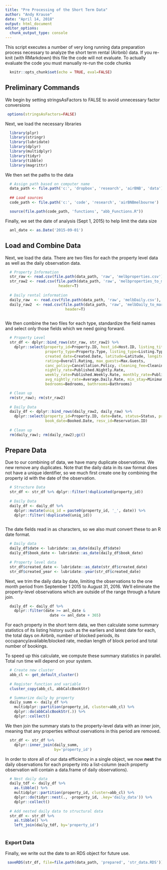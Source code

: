 ```yaml
---
title: "Pre Processing of the Short Term Data"
author: "Andy Krause"
date: "April 14, 2018"
output: html_document
editor_options: 
  chunk_output_type: console
---
```


This script executes a number of very long running data preparation process necessary to analyze the short term rental (Airbnb) data.  If you re-knit (with RMarkdown) this file the code will not evaluate.  To actually evaluate the code you must manually re-run the code chunks

```r
  knitr::opts_chunk$set(echo = TRUE, eval=FALSE)
```

## Preliminary Commands

We begin by setting stringsAsFactors to FALSE to avoid unnecessary factor conversions

```r

 options(stringsAsFactors=FALSE)

```

Next, we load the necessary libraries

```r

  library(plyr)
  library(stringr)
  library(lubridate)
  library(dplyr)
  library(multidplyr)
  library(tidyr)
  library(tibble)
  library(magrittr)

```

We then set the paths to the data

```r

  # Assign path based on computer name
  data_path <- file.path('c:', 'dropbox', 'research', 'airBNB', 'data')
  
  ## Load sources
  code_path <- file.path('c:', 'code', 'research', 'airBNBmelbourne')

  source(file.path(code_path, 'functions', "abb_Functions.R"))

```

Finally, we set the date of analysis (Sept 1, 2015) to help limit the data size

```r

  anl_date <- as.Date('2015-09-01')

```

## Load and Combine Data

Next, we load the data. There are two files for each the property level data as well as the daily observation data.

```r
   
  # Property Information
  str_raw <- read.csv(file.path(data_path, 'raw', 'melbproperties.csv'), header=T)
  str_raw2 <- read.csv(file.path(data_path, 'raw', 'melbproperties_to_mar2017.csv'), 
                        header=T)
  
  # Daily rental information
  daily_raw  <- read.csv(file.path(data_path, 'raw', 'melbDaily.csv'), header=T)
  daily_raw2  <- read.csv(file.path(data_path, 'raw', 'melbDaily_to_mar2017.csv'), 
                           header=T)
  
```

We then combine the two files for each type, standardize the field names and select only those fields which we need going forward.

```r

  # Property Level
  str_df <- dplyr::bind_rows(str_raw, str_raw2) %>%
    dplyr::select(property_id=Property.ID, host_id=Host.ID, listing_title=Listing.Title, 
                  property_type=Property.Type, listing_type=Listing.Type,
                  created_date=Created.Date, latitude=Latitude, longitude=Longitude,
                  rating=Overall.Rating, max_guests=Max.Guests, 
                  canc_policy=Cancellation.Policy, cleaning_fee=Cleaning.Fee, 
                  nightly_rate=Published.Nightly.Rate, 
                  weekly_rate=Published.Weekly.Rate, monthly_rate=Published.Monthly.Rate, 
                  avg_nightly_rate=Average.Daily.Rate, min_stay=Minimum.Stay, 
                  bedrooms=Bedrooms, bathrooms=Bathrooms)

  # Clean up
  rm(str_raw); rm(str_raw2)
  
  # Daily Data
  daily_df <- dplyr::bind_rows(daily_raw2, daily_raw) %>%
    dplyr::select(property_id=Property.ID, date=Date, status=Status, price=Price,
                  book_date=Booked.Date, resv_id=Reservation.ID)
  
  # Clean up
  rm(daily_raw); rm(daily_raw2);gc()

```

## Prepare Data

Due to our combining of data, we have many duplicate observations.  We new remove any duplicates.  Note that the daily data in its raw format does not have a unique identifier, so we much first create one by combining the property id with the date of the observation. 
    
```r

  # Structure Data
  str_df <- str_df %>% dplyr::filter(!duplicated(property_id))  
  
  # Daily Data
  daily_df <- daily_df %>%
    dplyr::mutate(uniq_id = paste0(property_id, '_', date)) %>%
    dplyr::filter(!duplicated(uniq_id))
  
```

The date fields read in as characters, so we also must convert these to an R date format. 

```r

  # Daily data
  daily_df$date <- lubridate::as_date(daily_df$date)
  daily_df$book_date <- lubridate::as_date(daily_df$book_date)
  
  # Property level data
  str_df$created_date <- lubridate::as_date(str_df$created_date)
  str_df$created_year <- lubridate::year(str_df$created_date)

```

Next, we trim the daily data by date, limiting the observations to the one month period from September 1 2015 to August 31, 2016. We'll eliminate the property-level observations which are outside of the range through a future join. 
```r

  daily_df <- daily_df %>%
    dplyr::filter(date >= anl_date &
                    date <= anl_date + 365)

```

For each property in the short term data, we then calculate some summary statistics of its listing history such as the earliers and latest date for each, the total days on Airbnb, number of blocked periods, its occupancy/available/blocked rate, median length of block period and total number of bookings.

To speed up this calculate, we compute these summary statistics in parallel.  Total run time will depend on your system.  

```r

  # Create new cluster
  abb_cl <- get_default_cluster() 
  
  # Register function and variable
  cluster_copy(abb_cl, abbCalcBookStr)

  # Summarize daily by property
  daily_summ <- daily_df %>% 
    multidplyr::partition(property_id, cluster=abb_cl) %>% 
    dplyr::do(abbCalcBookStr(.)) %>% 
    dplyr::collect()

```

We then join the summary stats to the property-level data with an inner join, meaning that any properties without oservations in this period are removed.  

```r

  str_df <- str_df %>%
    dplyr::inner_join(daily_summ, 
                      by='property_id')

```

In order to store all of our data efficiency in a single object, we now **nest** the daily observations for each property into a list-column (each property observation will contain a data.frame of daily observations).

```r

  # Nest daily data
  daily_tdf <- daily_df %>%
    as.tibble() %>%
    multidplyr::partition(property_id, cluster=abb_cl) %>% 
    dplyr::do(tidyr::nest(., -property_id, .key='daily_data')) %>% 
    dplyr::collect()
  
  # Add nested daily data to structural data
  str_df <- str_df %>%
    as.tibble() %>%
    left_join(daily_tdf, by='property_id')
 
```

### Export Data

Finally, we write out the date to an RDS object for future use. 

```r
 
 saveRDS(str_df, file=file.path(data_path, 'prepared', 'str_data.RDS'))
 
```
